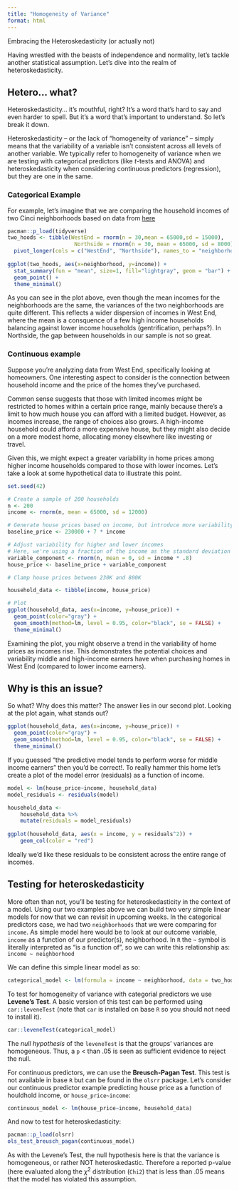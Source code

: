 ```yaml
---
title: "Homogeneity of Variance"
format: html
---
```


Embracing the Heteroskedasticity (or actually not)

Having wrestled with the beasts of independence and normality, let's tackle another statistical assumption. Let's dive into the realm of heteroskedasticity.

## Hetero... what?

Heteroskedasticity... it's mouthful, right? It's a word that's hard to say and even harder to spell. But it's a word that's important to understand. So let's break it down.

Heteroskedasticity – or the lack of "homogeneity of variance" – simply means that the variability of a variable isn't consistent across all levels of another variable. We typically refer to homogeneity of variance when we are testing with categorical predictors (like $t$-tests and ANOVA) and heteroskedasticity when considering continuous predictors (regression), but they are one in the same. 

### Categorical Example

For example, let's imagine that we are comparing the household incomes of two Cinci neighborhoods based on data from [here](https://www.point2homes.com/US/Neighborhood/OH/Cincinnati-Demographics.html) 

```r
pacman::p_load(tidyverse)
two_hoods <- tibble(WestEnd = rnorm(n = 30,mean = 65000,sd = 15000),
                     Northside = rnorm(n = 30, mean = 65000, sd = 8000)) %>% 
  pivot_longer(cols = c("WestEnd", "Northside"), names_to = "neighborhood",values_to = "income")
  
ggplot(two_hoods, aes(x=neighborhood, y=income)) + 
  stat_summary(fun = "mean", size=1, fill="lightgray", geom = "bar") +
  geom_point() +
  theme_minimal()
```

As you can see in the plot above, even though the mean incomes for the neighborhoods are the same, the variances of the two neighborhoods are quite different. This reflects a wider dispersion of incomes in West End, where the mean is a consquence of a few high income households balancing against lower income households (gentrification, perhaps?). In Northside, the gap between households in our sample is not so great.

### Continuous example

Suppose you're analyzing data from West End, specifically looking at homeowners. One interesting aspect to consider is the connection between household income and the price of the homes they've purchased.

Common sense suggests that those with limited incomes might be restricted to homes within a certain price range, mainly because there's a limit to how much house you can afford with a limited budget. However, as incomes increase, the range of choices also grows. A high-income household could afford a more expensive house, but they might also decide on a more modest home, allocating money elsewhere like investing or travel.

Given this, we might expect a greater variability in home prices among higher income households compared to those with lower incomes. Let's take a look at some hypothetical data to illustrate this point.

```r
set.seed(42)

# Create a sample of 200 households
n <- 200
income <- rnorm(n, mean = 65000, sd = 12000)

# Generate house prices based on income, but introduce more variability for higher incomes and less for lower incomes
baseline_price <- 230000 + 7 * income

# Adjust variability for higher and lower incomes
# Here, we're using a fraction of the income as the standard deviation for the variability
variable_component <- rnorm(n, mean = 0, sd = income * .8)
house_price <- baseline_price + variable_component

# Clamp house prices between 230K and 800K

household_data <- tibble(income, house_price)

# Plot
ggplot(household_data, aes(x=income, y=house_price)) + 
  geom_point(color="gray") + 
  geom_smooth(method=lm, level = 0.95, color="black", se = FALSE) + 
  theme_minimal() 
```

Examining the plot, you might observe a trend in the variability of home prices as incomes rise. This demonstrates the potential choices and variability middle and high-income earners have when purchasing homes in West End (compared to lower income earners). 

## Why is this an issue?

So what? Why does this matter? The answer lies in our second plot. Looking at the plot again, what stands out?

```r
ggplot(household_data, aes(x=income, y=house_price)) + 
  geom_point(color="gray") + 
  geom_smooth(method=lm, level = 0.95, color="black", se = FALSE) + 
  theme_minimal() 
```

If you guessed "the predictive model tends to perform worse for middle income earners" then you'd be correct!. To really hammer this home let's create a plot of the model error (residuals) as a function of income.

```r
model <- lm(house_price~income, household_data)
model_residuals <- residuals(model)

household_data <- 
    household_data %>% 
    mutate(residuals = model_residuals)
    
ggplot(household_data, aes(x = income, y = residuals^2)) +
    geom_col(color = "red")
```

Ideally we'd like these residuals to be consistent across the entire range of incomes.

## Testing for heteroskedasticity

More often than not, you'll be testing for heteroskedasticity in the context of a model. Using our two examples above we can build two very simple linear models for now that we can revisit in upcoming weeks. In the categorical predictors case, we had two `neighborhoods` that we were comparing for `income`. As simple model here would be to look at our outcome variable, `income` as a function of our predictor(s), neighborhood. In `R` the `~` symbol is literally interpreted as "is a function of", so we can write this relationship as: `income ~ neighborhood`

We can define this simple linear model as so:

```r
categorical_model <- lm(formula = income ~ neighborhood, data = two_hoods)
```

To test for homogeneity of variance with categorial predictors we use **Levene's Test**. A basic version of this test can be performed using `car::leveneTest` (note that `car` is installed on base `R` so you should not need to install it).

```r
car::leveneTest(categorical_model)
```

The *null hypothesis* of the `leveneTest` is that the groups' variances are homogeneous. Thus, a `p` < than .05 is seen as sufficient evidence to reject the null.

For continuous predictors, we can use the **Breusch-Pagan Test**. This test is not available in base `R` but can be found in the `olsrr` package. Let's consider our continuous predictor example predicting house price as a function of houldhold income, or `house_price~income`:

```r
continuous_model <- lm(house_price~income, household_data)
```

And now to test for heteroskedasticity:

```r
pacman::p_load(olsrr)
ols_test_breusch_pagan(continuous_model)
```

As with the Levene's Test, the null hypothesis here is that the variance is homogeneous, or rather NOT heteroskedastic. Therefore a reported p-value (here evaluated along the $\chi^2$ distribution (`Chi2`) that is less than .05 means that the model has violated this assumption.